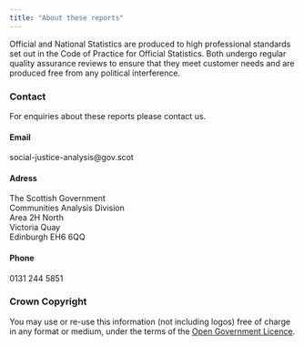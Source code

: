 ---
title: "About these reports"
---

Official and National Statistics are produced to high professional standards set out in the Code of Practice for Official Statistics. Both undergo regular quality assurance reviews to ensure that they meet customer needs and are produced free from any political interference.

### Contact

For enquiries about these reports please contact us.

#### Email

social-justice-analysis@gov.scot

#### Adress

The Scottish Government<br>
Communities Analysis Division<br>
Area 2H North<br>
Victoria Quay<br>
Edinburgh EH6 6QQ

#### Phone

0131 244 5851<br>

### Crown Copyright

You may use or re-use this information (not including logos) free of charge in any format or medium, under the terms of the [Open Government Licence](http://www.nationalarchives.gov.uk/doc/open-government-licence/version/3/).
